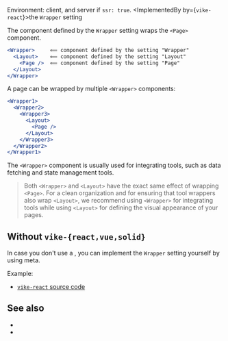 
Environment: client, and server if <Link href="/ssr">`ssr: true`</Link>.
<ImplementedBy by={<code>vike-react</code>}>the `Wrapper` setting</ImplementedBy>

The component defined by the  `Wrapper` setting wraps the <Link href="/Page">`<Page>` component</Link>.

```jsx
<Wrapper>     ⟸ component defined by the setting "Wrapper"
  <Layout>    ⟸ component defined by the setting "Layout"
    <Page />  ⟸ component defined by the setting "Page"
  </Layout>
</Wrapper>
```

A page can be wrapped by multiple `<Wrapper>` components:

```jsx
<Wrapper1>
  <Wrapper2>
    <Wrapper3>
      <Layout>
        <Page />
      </Layout>
    </Wrapper3>
  </Wrapper2>
</Wrapper1>
```

The `<Wrapper>` component is usually used for integrating tools, such as data fetching and state management tools.

> Both `<Wrapper>` and <Link href="/Layout">`<Layout>`</Link> have the exact same effect of wrapping `<Page>`. For a clean organization and for ensuring that tool wrappers also wrap `<Layout>`, we recommend using `<Wrapper>` for integrating tools while using `<Layout>` for defining the visual appearance of your pages.


## Without `vike-{react,vue,solid}`

In case you don't use a <UiFrameworkExtension />, you can implement the `Wrapper` setting yourself by using <Link href="/meta">meta</Link>.

Example:

 - [`vike-react` source code](https://github.com/vikejs/vike-react/blob/main/packages/vike-react)


## See also

- <Link href="/Layout" />
- <Link href="/Page" />
